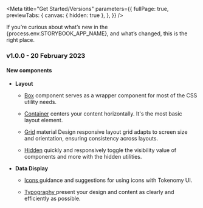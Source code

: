
<Meta
  title="Get Started/Versions"
  parameters={{
    fullPage: true,
    previewTabs: {
      canvas: { hidden: true },
    },
  }}
/>

<Title>Versions</Title>
<Subtitle>
  If you’re curious about what’s new in the {process.env.STORYBOOK_APP_NAME},
  and what’s changed, this is the right place.
</Subtitle>

<h3
  style={{
    marginTop: 20,
    marginBottom: 20,
    backgroundColor: '#1fafed',
    color: '#ffffff',
    padding: 10,
  }}
>
  v1.0.0 - 20 February 2023
</h3>

#### New components

<ul>
  <li>
    <b>Layout</b>
    <ul>
      <li>
        <p><a class="link" target="_blank" href={`${window.location.origin}/?path=/story/components-layout-box--description`}>Box</a> component serves as a wrapper component for most of the CSS utility needs.</p>
      </li>
      <li>
        <p><a class="link" target="_blank" href={`${window.location.origin}/?path=/story/components-layout-container--description`}>Container</a> centers your content horizontally. It's the most basic layout element.</p>
      </li>
      <li>
        <p><a class="link" target="_blank" href={`${window.location.origin}/?path=/story/components-layout-grid--description`}>Grid</a> material Design responsive layout grid adapts to screen size and orientation, ensuring consistency across layouts.</p>
      </li>
      <li>
        <p><a class="link" target="_blank" href={`${window.location.origin}/?path=/story/components-layout-hidden--description`}>Hidden</a> quickly and responsively toggle the visibility value of components and more with the hidden utilities.</p>
      </li>
    </ul>
  </li>

<li>
  <b>Data Display</b>
  <ul>
    <li>
      <p>
        <a
          class="link"
          target="_blank"
          href={`${window.location.origin}/?path=/story/components-data-display-icons--description`}
        >
          Icons
        </a> guidance and suggestions for using icons with Tokenomy UI.
      </p>
    </li>
    <li>
      <p>
        <a
          class="link"
          target="_blank"
          href={`${window.location.origin}/?path=/story/components-data-display-typography--description`}
        >
          Typography
        </a> present your design and content as clearly and efficiently as possible.
      </p>
    </li>
  </ul>
</li>
</ul>

